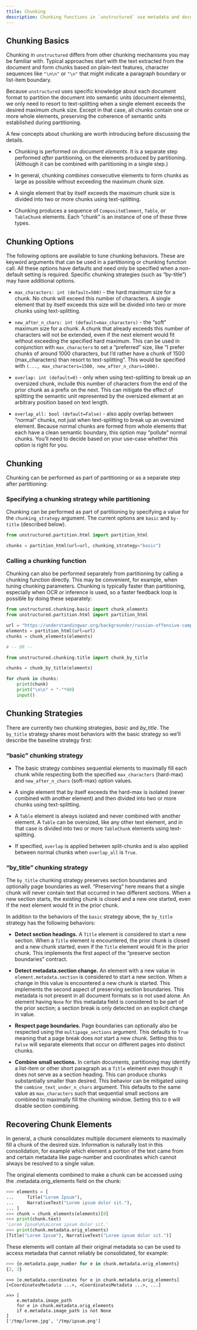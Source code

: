 ```yaml
---
ttile: Chunking 
description: Chunking functions in `unstructured` use metadata and document elements detected with `partition` functions to split a document into smaller parts for uses cases such as Retrieval Augmented Generation (RAG).
---
```


## Chunking Basics

Chunking in `unstructured` differs from other chunking mechanisms you may be familiar with. Typical approaches start with the text extracted from the document and form chunks based on plain-text features, character sequences like `"\n\n"` or `"\n"` that might indicate a paragraph boundary or list-item boundary.

Because `unstructured` uses specific knowledge about each document format to partition the document into semantic units (document elements), we only need to resort to text-splitting when a single element exceeds the desired maximum chunk size. Except in that case, all chunks contain one or more whole elements, preserving the coherence of semantic units established during partitioning.

A few concepts about chunking are worth introducing before discussing the details.

*   Chunking is performed on _document elements_. It is a separate step performed _after_ partitioning, on the elements produced by partitioning. (Although it can be combined with partitioning in a single step.)
    
*   In general, chunking _combines_ consecutive elements to form chunks as large as possible without exceeding the maximum chunk size.
    
*   A single element that by itself exceeds the maximum chunk size is divided into two or more chunks using text-splitting.
    
*   Chunking produces a sequence of `CompositeElement`, `Table`, or `TableChunk` elements. Each “chunk” is an instance of one of these three types.
    

## Chunking Options

The following options are available to tune chunking behaviors. These are keyword arguments that can be used in a partitioning or chunking function call. All these options have defaults and need only be specified when a non-default setting is required. Specific chunking strategies (such as “by-title”) may have additional options.

*   `max_characters: int (default=500)` - the hard maximum size for a chunk. No chunk will exceed this number of characters. A single element that by itself exceeds this size will be divided into two or more chunks using text-splitting.
    
*   `new_after_n_chars: int (default=max_characters)` - the “soft” maximum size for a chunk. A chunk that already exceeds this number of characters will not be extended, even if the next element would fit without exceeding the specified hard maximum. This can be used in conjunction with `max_characters` to set a “preferred” size, like “I prefer chunks of around 1000 characters, but I’d rather have a chunk of 1500 (max\_characters) than resort to text-splitting”. This would be specified with `(..., max_characters=1500, new_after_n_chars=1000)`.
    
*   `overlap: int (default=0)` - only when using text-splitting to break up an oversized chunk, include this number of characters from the end of the prior chunk as a prefix on the next. This can mitigate the effect of splitting the semantic unit represented by the oversized element at an arbitrary position based on text length.
    
*   `overlap_all: bool (default=False)` - also apply overlap between “normal” chunks, not just when text-splitting to break up an oversized element. Because normal chunks are formed from whole elements that each have a clean semantic boundary, this option may “pollute” normal chunks. You’ll need to decide based on your use-case whether this option is right for you.
    

## Chunking

Chunking can be performed as part of partitioning or as a separate step after partitioning:

### Specifying a chunking strategy while partitioning

Chunking can be performed as part of partitioning by specifying a value for the `chunking_strategy` argument. The current options are `basic` and `by-title` (described below).

```python
from unstructured.partition.html import partition_html

chunks = partition_html(url=url, chunking_strategy="basic")

```


### Calling a chunking function

Chunking can also be performed separately from partitioning by calling a chunking function directly. This may be convenient, for example, when tuning chunking parameters. Chunking is typically faster than partitioning, especially when OCR or inference is used, so a faster feedback loop is possible by doing these separately:

```python
from unstructured.chunking.basic import chunk_elements
from unstructured.partition.html import partition_html

url = "https://understandingwar.org/backgrounder/russian-offensive-campaign-assessment-august-27-2023-0"
elements = partition_html(url=url)
chunks = chunk_elements(elements)

# -- OR --

from unstructured.chunking.title import chunk_by_title

chunks = chunk_by_title(elements)

for chunk in chunks:
    print(chunk)
    print("\n\n" + "-"*80)
    input()

```


## Chunking Strategies

There are currently two chunking strategies, _basic_ and _by\_title_. The `by_title` strategy shares most behaviors with the basic strategy so we’ll describe the baseline strategy first:

### “basic” chunking strategy

*   The basic strategy combines sequential elements to maximally fill each chunk while respecting both the specified `max_characters` (hard-max) and `new_after_n_chars` (soft-max) option values.
    
*   A single element that by itself exceeds the hard-max is isolated (never combined with another element) and then divided into two or more chunks using text-splitting.
    
*   A `Table` element is always isolated and never combined with another element. A `Table` can be oversized, like any other text element, and in that case is divided into two or more `TableChunk` elements using text-splitting.
    
*   If specified, `overlap` is applied between split-chunks and is also applied between normal chunks when `overlap_all` is `True`.
    

### “by\_title” chunking strategy

The `by_title` chunking strategy preserves section boundaries and optionally page boundaries as well. “Preserving” here means that a single chunk will never contain text that occurred in two different sections. When a new section starts, the existing chunk is closed and a new one started, even if the next element would fit in the prior chunk.

In addition to the behaviors of the `basic` strategy above, the `by_title` strategy has the following behaviors:

*   **Detect section headings.** A `Title` element is considered to start a new section. When a `Title` element is encountered, the prior chunk is closed and a new chunk started, even if the `Title` element would fit in the prior chunk. This implements the first aspect of the “preserve section boundaries” contract.
    
*   **Detect metadata.section change.** An element with a new value in `element.metadata.section` is considered to start a new section. When a change in this value is encountered a new chunk is started. This implements the second aspect of preserving section boundaries. This metadata is not present in all document formats so is not used alone. An element having `None` for this metadata field is considered to be part of the prior section; a section break is only detected on an explicit change in value.
    
*   **Respect page boundaries.** Page boundaries can optionally also be respected using the `multipage_sections` argument. This defaults to `True` meaning that a page break does _not_ start a new chunk. Setting this to `False` will separate elements that occur on different pages into distinct chunks.
    
*   **Combine small sections.** In certain documents, partitioning may identify a list-item or other short paragraph as a `Title` element even though it does not serve as a section heading. This can produce chunks substantially smaller than desired. This behavior can be mitigated using the `combine_text_under_n_chars` argument. This defaults to the same value as `max_characters` such that sequential small sections are combined to maximally fill the chunking window. Setting this to `0` will disable section combining.
    

## Recovering Chunk Elements

In general, a chunk consolidates multiple document elements to maximally fill a chunk of the desired size. Information is naturally lost in this consolidation, for example which element a portion of the text came from and certain metadata like page-number and coordinates which cannot always be resolved to a single value.

The original elements combined to make a chunk can be accessed using the .metadata.orig\_elements field on the chunk:

```python
>>> elements = [
...     Title("Lorem Ipsum"),
...     NarrativeText("Lorem ipsum dolor sit."),
... ]
>>> chunk = chunk_elements(elements)[0]
>>> print(chunk.text)
'Lorem Ipsum\n\nLorem ipsum dolor sit.'
>>> print(chunk.metadata.orig_elements)
[Title("Lorem Ipsum"), NarrativeText("Lorem ipsum dolor sit.")]

```


These elements will contain all their original metadata so can be used to access metadata that cannot reliably be consolidated, for example:


```python python
>>> {e.metadata.page_number for e in chunk.metadata.orig_elements}
{2, 3}

```


```
>>> [e.metadata.coordinates for e in chunk.metadata.orig_elements]
[<CoordinatesMetadata ...>, <CoordinatesMetadata ...>, ...]

```


```
>>> [
    e.metadata.image_path
    for e in chunk.metadata.orig_elements
    if e.metadata.image_path is not None
]
['/tmp/lorem.jpg', '/tmp/ipsum.png']

```
